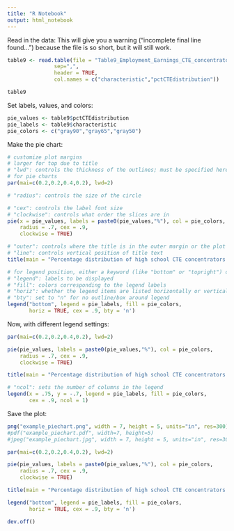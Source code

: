 ```yaml
---
title: "R Notebook"
output: html_notebook
---
```


Read in the data:
This will give you a warning ("incomplete final line found...") because the file is so short, but it will still work.

```r
table9 <- read.table(file = "Table9_Employment_Earnings_CTE_concentrators.csv", 
               sep=",",
               header = TRUE, 
               col.names = c("characteristic","pctCTEdistribution"))
```

```r
table9
```


Set labels, values, and colors:

```r
pie_values <- table9$pctCTEdistribution
pie_labels <- table9$characteristic
pie_colors <- c("gray90","gray65","gray50")
```


Make the pie chart:

```r
# customize plot margins
# larger for top due to title
# "lwd": controls the thickness of the outlines; must be specified here
# for pie charts
par(mai=c(0.2,0.2,0.4,0.2), lwd=2)

# "radius": controls the size of the circle

# "cex": controls the label font size
# "clockwise": controls what order the slices are in
pie(x = pie_values, labels = paste0(pie_values,"%"), col = pie_colors,
    radius = .7, cex = .9,
    clockwise = TRUE)

# "outer": controls where the title is in the outer margin or the plot
# "line": controls vertical position of title text
title(main = "Percentage distribution of high school CTE concentrators by\nemployment earnings eight years after expected high school graduation", cex.main = 1.1, line = -.75)

# for legend position, either a keyword (like "bottom" or "topright") or x and y coordinates can be used
# "legend": labels to be displayed
# "fill": colors corresponding to the legend labels
# "horiz": whether the legend items are listed horizontally or vertically
# "bty": set to "n" for no outline/box around legend
legend("bottom", legend = pie_labels, fill = pie_colors, 
       horiz = TRUE, cex = .9, bty = 'n')
```


Now, with different legend settings:

```r
par(mai=c(0.2,0.2,0.4,0.2), lwd=2)

pie(pie_values, labels = paste0(pie_values,"%"), col = pie_colors,
    radius = .7, cex = .9,
    clockwise = TRUE)

title(main = "Percentage distribution of high school CTE concentrators by\nemployment earnings eight years after expected high school graduation", cex.main = 1.1, line = -.75)

# "ncol": sets the number of columns in the legend
legend(x = .75, y = -.7, legend = pie_labels, fill = pie_colors, 
       cex = .9, ncol = 1)
```


Save the plot:

```r
png("example_piechart.png", width = 7, height = 5, units="in", res=300)
#pdf("example_piechart.pdf", width=7, height=5)
#jpeg("example_piechart.jpg", width = 7, height = 5, units="in", res=300)

par(mai=c(0.2,0.2,0.4,0.2), lwd=2)

pie(pie_values, labels = paste0(pie_values,"%"), col = pie_colors,
    radius = .7, cex = .9,
    clockwise = TRUE)

title(main = "Percentage distribution of high school CTE concentrators by\nemployment earnings eight years after expected high school graduation", cex.main = 1.1, line = -.75)

legend("bottom", legend = pie_labels, fill = pie_colors, 
       horiz = TRUE, cex = .9, bty = 'n')

dev.off()
```

